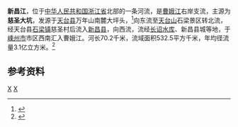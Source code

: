 {{NoteTA
|G1 = Unit
}}
'''新昌江'''，位于[[中华人民共和国|中华人民共和国]][[浙江省|浙江省]]北部的一条河流，是[[曹娥江|曹娥江]]右岸支流，主源为'''慈圣大坑'''，发源于[[天台县|天台县]]万年山南麓大坪头，<ref>{{cite web |author1=唐佳文 |title=新昌江考源 |url=http://xcnews.zjol.com.cn/xcnews/system/2012/05/17/015042101.shtml |website=新昌新闻网 |accessdate=2021-01-21 |archive-date=2013-10-23 |archive-url=https://web.archive.org/web/20131023124450/http://xcnews.zjol.com.cn/xcnews/system/2012/05/17/015042101.shtml |dead-url=no }}</ref>向东流至[[天台山_(浙江)|天台山]]石梁景区转北流，经天台县[[石梁镇_(天台县)|石梁镇]]慈圣村后流入[[新昌县|新昌县]]，向西流，流经[[长诏水库|长诏水库]]、新昌县城等地，于[[嵊州市|嵊州市]]市区西南汇入曹娥江。河长70.2千米，流域面积532.5平方千米，年均径流量3.1亿立方米。<ref name="中国河湖大典">{{cite book zh |author=《[[中国河湖大典|中国河湖大典]]》编纂委员会 |title=《中国河湖大典·东南诸河、台湾卷》 |format=M |edition=1 |location=北京 |publisher=中国水利水电出版社 |date=2014年12月 |pages=11页 |id= ISBN 978-7-5170-2765-2}}</ref>

==参考资料==
{{reflist}}
{{钱塘江水系}}

[[Category:绍兴河流|X]]
[[Category:台州河流|X]]